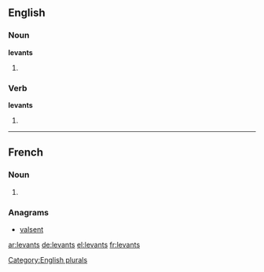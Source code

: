 ==English==

===Noun===
'''levants'''

# {{plural of |[[levant]]}}

===Verb===
'''levants'''

# {{third-person singular of|levant}}

[[Category:English plurals]]

----

==French==

===Noun===
{{head|fr|plural}} {{m|p}}

# {{plural of|levant|lang=fr}}

===Anagrams===
* [[valsent#French|valsent]]

[[ar:levants]]
[[de:levants]]
[[el:levants]]
[[fr:levants]]